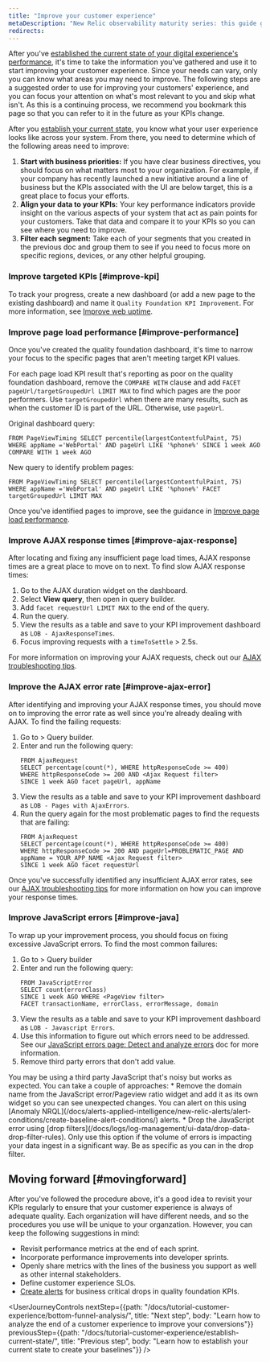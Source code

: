 ```yaml
---
title: "Improve your customer experience" 
metaDescription: "New Relic observability maturity series: this guide gives you a quality foundation for optimizing your web application's performance to improve your customer experience."
redirects:
---
```


After you've [established the current state of your digital experience's performance](/docs/tutorial-customer-experience/establish-current-state/), it's time to take the information you've gathered and use it to start improving your customer experience. Since your needs can vary, only you can know what areas you may need to improve. The following steps are a suggested order to use for improving your customers' experience, and you can focus your attention on what's most relevant to you and skip what isn't. As this is a continuing process, we recommend you bookmark this page so that you can refer to it in the future as your KPIs change. 

After you [establish your current state](/docs/tutorial-customer-experience/establish-current-state/), you know what your user experience looks like across your system. From there, you need to determine which of the following areas need to improve:

1. **Start with business priorities:** If you have clear business directives, you should focus on what matters most to your organization. For example, if your company has recently launched a new initiative around a line of business but the KPIs associated with the UI are below target, this is a great place to focus your efforts.
2. **Align your data to your KPIs:** Your key performance indicators provide insight on the various aspects of your system that act as pain points for your customers. Take that data and compare it to your KPIs so you can see where you need to improve.
3. **Filter each segment:** Take each of your segments that you created in the previous doc and group them to see if you need to focus more on specific regions, devices, or any other helpful grouping.        

### Improve targeted KPIs [#improve-kpi]

To track your progress, create a new dashboard (or add a new page to the existing dashboard) and name it `Quality Foundation KPI Improvement`. For more information, see [Improve web uptime](/docs/new-relic-solutions/observability-maturity/customer-experience/cx-improve-web-uptime).        

### Improve page load performance [#improve-performance]

Once you've created the quality foundation dashboard, it's time to narrow your focus to the specific pages that aren't meeting target KPI values. 

For each page load KPI result that's reporting as poor on the quality foundation dashboard, remove the `COMPARE WITH` clause and add `FACET pageUrl/targetGroupedUrl LIMIT MAX` to find which pages are the poor performers. Use `targetGroupedUrl` when there are many results, such as when the customer ID is part of the URL. Otherwise, use `pageUrl`.

Original dashboard query:

```
FROM PageViewTiming SELECT percentile(largestContentfulPaint, 75) WHERE appName ='WebPortal' AND pageUrl LIKE '%phone%' SINCE 1 week AGO COMPARE WITH 1 week AGO 
```

New query to identify problem pages:

```
FROM PageViewTiming SELECT percentile(largestContentfulPaint, 75) WHERE appName ='WebPortal' AND pageUrl LIKE '%phone%' FACET targetGroupedUrl LIMIT MAX
```

Once you've identified pages to improve, see the guidance in [Improve page load performance](/docs/new-relic-solutions/observability-maturity/customer-experience/cx-improve-page-load).        

### Improve AJAX response times [#improve-ajax-response]

After locating and fixing any insufficient page load times, AJAX response times are a great place to move on to next. To find slow AJAX response times:

1. Go to the AJAX duration widget on the dashboard.
2. Select **View query**, then open in query builder.
3. Add `facet requestUrl LIMIT MAX` to the end of the query.
4. Run the query.
5. View the results as a table and save to your KPI improvement dashboard as `LOB - AjaxResponseTimes`.
6. Focus improving requests with a `timeToSettle` \> 2.5s.

For more information on improving your AJAX requests, check out our [AJAX troubleshooting tips](/docs/browser/browser-monitoring/browser-pro-features/ajax-page-identify-time-consuming-calls/).        

### Improve the AJAX error rate [#improve-ajax-error]

After identifying and improving your AJAX response times, you should move on to improving the error rate as well since you're already dealing with AJAX. To find the failing requests:

1. Go to <InlinePopover type="dashboards" /> > Query builder.
2. Enter and run the following query: 
    ```
    FROM AjaxRequest 
    SELECT percentage(count(*), WHERE httpResponseCode >= 400) 
    WHERE httpResponseCode >= 200 AND <Ajax Request filter>
    SINCE 1 week AGO facet pageUrl, appName
    ```
3. View the results as a table and save to your KPI improvement dashboard as `LOB - Pages with AjaxErrors`.
4. Run the query again for the most problematic pages to find the requests that are failing:
    ```
    FROM AjaxRequest 
    SELECT percentage(count(*), WHERE httpResponseCode >= 400) 
    WHERE httpResponseCode >= 200 AND pageUrl=PROBLEMATIC_PAGE AND appName = YOUR_APP_NAME <Ajax Request filter> 
    SINCE 1 week AGO facet requestUrl
    ```
Once you've successfully identified any insufficient AJAX error rates, see our [AJAX troubleshooting tips](/docs/browser/browser-monitoring/browser-pro-features/ajax-page-identify-time-consuming-calls) for more information on how you can improve your response times.        

### Improve JavaScript errors [#improve-java]

To wrap up your improvement process, you should focus on fixing excessive JavaScript errors. To find the most common failures: 

1. Go to <InlinePopover type="dashboards" /> > Query builder
2. Enter and run the following query: 
    ```
    FROM JavaScriptError 
    SELECT count(errorClass) 
    SINCE 1 week AGO WHERE <PageView filter>  
    FACET transactionName, errorClass, errorMessage, domain
    ```
3. View the results as a table and save to your KPI improvement dashboard as `LOB - Javascript Errors`.
4. Use this information to figure out which errors need to be addressed. See our [JavaScript errors page: Detect and analyze errors](/docs/browser/new-relic-browser/browser-pro-features/javascript-errors-page-detect-analyze-errors/) doc for more information.
5. Remove third party errors that don't add value.

<Callout variant="tip">
You may be using a third party JavaScript that's noisy but works as expected. You can take a couple of approaches:
* Remove the domain name from the JavaScript error/Pageview ratio widget and add it as its own widget so you can see unexpected changes. You can alert on this using [Anomaly NRQL](/docs/alerts-applied-intelligence/new-relic-alerts/alert-conditions/create-baseline-alert-conditions/) alerts.
* Drop the JavaScript error using [drop filters](/docs/logs/log-management/ui-data/drop-data-drop-filter-rules). Only use this option if the volume of errors is impacting your data ingest in a significant way. Be as specific as you can in the drop filter. 
</Callout>     

## Moving forward [#movingforward]

After you've followed the procedure above, it's a good idea to revisit your KPIs regularly to ensure that your customer experience is always of adequate quality. Each organization will have different needs, and so the procedures you use will be unique to your organzation. However, you can keep the following suggestions in mind:

* Revisit performance metrics at the end of each sprint.
* Incorporate performance improvements into developer sprints.
* Openly share metrics with the lines of the business you support as well as other internal stakeholders.
* Define customer experience SLOs.
* [Create alerts](/docs/tutorial-create-alerts/create-new-relic-alerts/) for business critical drops in quality foundation KPIs.

<UserJourneyControls
    nextStep={{path: "/docs/tutorial-customer-experience/bottom-funnel-analysis/", title: "Next step", body: "Learn how to analyze the end of a customer experience to improve your conversions"}}
    previousStep={{path: "/docs/tutorial-customer-experience/establish-current-state/", title: "Previous step", body: "Learn how to establish your current state to create your baselines"}}
/>